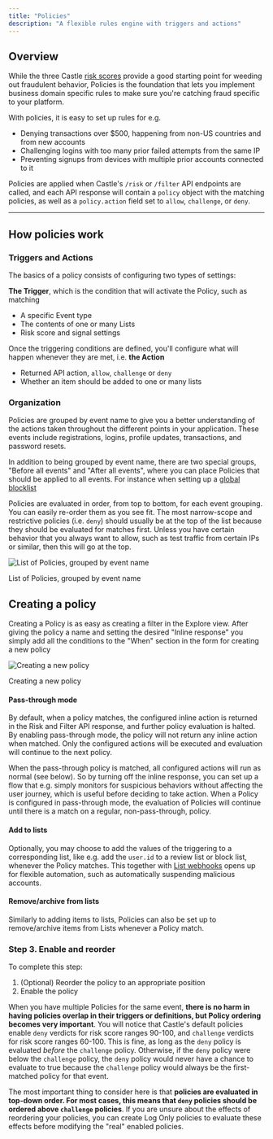 ```yaml
---
title: "Policies"
description: "A flexible rules engine with triggers and actions"
---
```


## Overview

While the three Castle [risk scores](/docs/risk-scoring) provide a good starting point for weeding out fraudulent behavior, Policies is the foundation that lets you implement business domain specific rules to make sure you're catching fraud specific to your platform.

With policies, it is easy to set up rules for e.g.

* Denying transactions over $500, happening from non-US countries and from new accounts
* Challenging logins with too many prior failed attempts from the same IP
* Preventing signups from devices with multiple prior accounts connected to it

Policies are applied when Castle's `/risk` or `/filter` API endpoints are called, and each API response will contain a `policy` object with the matching policies, as well as a `policy.action` field set to `allow`, `challenge`, or `deny`.

---

## How policies work

### Triggers and Actions

The basics of a policy consists of configuring two types of settings:

**The Trigger**, which is the condition that will activate the Policy, such as matching

* A specific Event type
* The contents of one or many Lists
* Risk score and signal settings

Once the triggering conditions are defined, you'll configure what will happen whenever they are met, i.e. **the Action**

* Returned API action, `allow`, `challenge` or `deny`
* Whether an item should be added to one or many lists

### Organization

Policies are grouped by event name to give you a better understanding of the actions taken throughout the different points in your application. These events include registrations, logins, profile updates, transactions, and password resets.

In addition to being grouped by event name, there are two special groups, "Before all events" and "After all events", where you can place Policies that should be applied to all events. For instance when setting up a [global blocklist](/docs/tutorial-block-ips-with-more-than-5-failed-logins)

Policies are evaluated in order, from top to bottom, for each event grouping. You can easily re-order them as you see fit. The most narrow-scope and restrictive policies (i.e. `deny`) should usually be at the top of the list because they should be evaluated for matches first. Unless you have certain behavior that you always want to allow, such as test traffic from certain IPs or similar, then this will go at the top.

![List of Policies, grouped by event name](/images/c6d0749-bild.png)

List of Policies, grouped by event name

## Creating a policy

Creating a Policy is as easy as creating a filter in the Explore view. After giving the policy a name and setting the desired "Inline response" you simply add all the conditions to the "When" section in the form for creating a new policy

![Creating a new policy](/images/335b06a-bild.png)

Creating a new policy

#### Pass-through mode

By default, when a policy matches, the configured inline action is returned in the Risk and Filter API response, and further policy evaluation is halted. By enabling pass-through mode, the policy will not return any inline action when matched. Only the configured actions will be executed and evaluation will continue to the next policy.

When the pass-through policy is matched, all configured actions will run as normal (see below). So by turning off the inline response, you can set up a flow that e.g. simply monitors for suspicious behaviors without affecting the user journey, which is useful before deciding to take action. When a Policy is configured in pass-through mode, the evaluation of Policies will continue until there is a match on a regular, non-pass-through, policy.

#### Add to lists

Optionally, you may choose to add the values of the triggering to a corresponding list, like e.g. add the `user.id` to a review list or block list, whenever the Policy matches. This together with [List webhooks](/docs/subscribe-to-webhooks#list-events) opens up for flexible automation, such as automatically suspending malicious accounts.

#### Remove/archive from lists

Similarly to adding items to lists, Policies can also be set up to remove/archive items from Lists whenever a Policy match. 

### Step 3\. Enable and reorder

To complete this step:

1. (Optional) Reorder the policy to an appropriate position
2. Enable the policy

When you have multiple Policies for the same event, **there is no harm in having policies overlap in their triggers or definitions, but Policy ordering becomes very important**. You will notice that Castle's default policies enable `deny` verdicts for risk score ranges 90-100, and `challenge` verdicts for risk score ranges 60-100\. This is fine, as long as the `deny` policy is evaluated _before_ the `challenge` policy. Otherwise, if the `deny` policy were below the `challenge` policy, the `deny` policy would never have a chance to evaluate to true because the `challenge` policy would always be the first-matched policy for that event.

The most important thing to consider here is that **policies are evaluated in top-down order. For most cases, this means that `deny` policies should be ordered above `challenge` policies**. If you are unsure about the effects of reordering your policies, you can create Log Only policies to evaluate these effects before modifying the "real" enabled policies.
